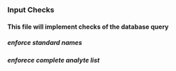 ### Input Checks 

#### This file will implement checks of the database query

##### enforce standard names 
##### enforece complete analyte list
